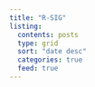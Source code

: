 ```yaml
---
title: "R-SIG"
listing: 
  contents: posts 
  type: grid
  sort: "date desc" 
  categories: true
  feed: true
---
```

